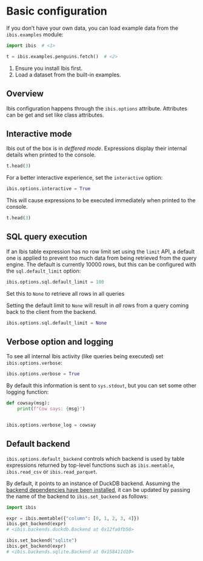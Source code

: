 # Basic configuration

If you don't have your own data, you can load example data from the `ibis.examples` module:

```python
import ibis  # <1>

t = ibis.examples.penguins.fetch()  # <2>
```

1. Ensure you install Ibis first.
2. Load a dataset from the built-in examples.

## Overview

Ibis configuration happens through the `ibis.options` attribute. Attributes can be get and set like class attributes.

## Interactive mode

Ibis out of the box is in _deffered mode_. Expressions display their internal details when printed to the console. 

```python
t.head(3)
```


For a better interactive experience, set the `interactive` option:

```python
ibis.options.interactive = True
```

This will cause expressions to be executed immediately when printed to the console.

```python
t.head(3)
```

## SQL query execution

If an Ibis table expression has no row limit set using the `limit` API, a default one is applied to prevent too much data from being retrieved from the query engine. The default is currently 10000 rows, but this can be configured with the `sql.default_limit` option:

```python
ibis.options.sql.default_limit = 100
```

Set this to `None` to retrieve all rows in all queries

::: {.callout-warning}
Setting the default limit to `None` will result in *all* rows from a query coming back to the client from the backend.
:::

```python
ibis.options.sql.default_limit = None
```

## Verbose option and logging

To see all internal Ibis activity (like queries being executed) set `ibis.options.verbose`:

```python
ibis.options.verbose = True


```

By default this information is sent to `sys.stdout`, but you can set some other logging function:

```python
def cowsay(msg):
    print(f"Cow says: {msg}")


ibis.options.verbose_log = cowsay
```

## Default backend

`ibis.options.default_backend` controls which backend is used by table expressions returned by top-level functions such as `ibis.memtable`, `ibis.read_csv` or `ibis.read_parquet`.

By default, it points to an instance of DuckDB backend. Assuming the [backend dependencies have been installed](../install.md), it can be updated by passing the name of the backend to `ibis.set_backend` as follows:

```python
import ibis

expr = ibis.memtable({"column": [0, 1, 2, 3, 4]})
ibis.get_backend(expr)
# <ibis.backends.duckdb.Backend at 0x12fa0fb50>

ibis.set_backend("sqlite")
ibis.get_backend(expr)
# <ibis.backends.sqlite.Backend at 0x158411d10>
```
